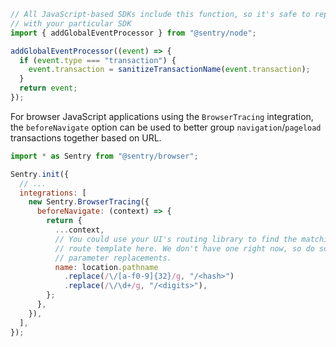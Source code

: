 ```javascript
// All JavaScript-based SDKs include this function, so it's safe to replace `@sentry/node`
// with your particular SDK
import { addGlobalEventProcessor } from "@sentry/node";

addGlobalEventProcessor((event) => {
  if (event.type === "transaction") {
    event.transaction = sanitizeTransactionName(event.transaction);
  }
  return event;
});
```

For browser JavaScript applications using the `BrowserTracing` integration, the `beforeNavigate` option can be used to better group `navigation`/`pageload` transactions together based on URL.

```javascript
import * as Sentry from "@sentry/browser";

Sentry.init({
  // ...
  integrations: [
    new Sentry.BrowserTracing({
      beforeNavigate: (context) => {
        return {
          ...context,
          // You could use your UI's routing library to find the matching
          // route template here. We don't have one right now, so do some basic
          // parameter replacements.
          name: location.pathname
            .replace(/\/[a-f0-9]{32}/g, "/<hash>")
            .replace(/\/\d+/g, "/<digits>"),
        };
      },
    }),
  ],
});
```
